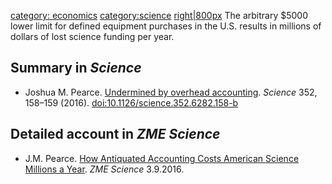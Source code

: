 {{MOST}}
{{Pearce-pubs}}

[[category: economics]]
[[category:science]]
[[image:Overheadwaste.png|right|800px]]
The arbitrary $5000 lower limit for defined equipment purchases in the U.S. results in millions of dollars of lost science funding per year. 

==Summary in ''Science''==

* Joshua M. Pearce. [http://science.sciencemag.org/content/352/6282/158.2  Undermined by overhead accounting]. ''Science'' 352, 158–159 (2016). doi:10.1126/science.352.6282.158-b 

==Detailed account in ''ZME Science''==
* J.M. Pearce. [http://www.zmescience.com/science/antiquated-accounting-costs-millions/  How Antiquated Accounting Costs American Science Millions a Year]. ''ZME Science'' 3.9.2016.